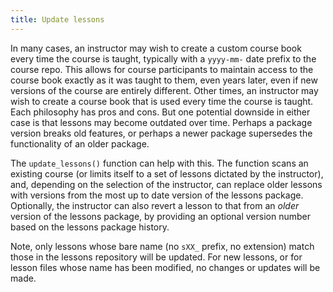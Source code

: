 ```yaml
---
title: Update lessons
---
```


In many cases, an instructor may wish to create a custom course book every time the course is taught, typically with a `yyyy-mm-` date prefix to the course repo.  This allows for course participants to maintain access to the course book exactly as it was taught to them, even years later, even if new versions of the course are entirely different.  Other times, an instructor may wish to create a course book that is used every time the course is taught.  Each philosophy has pros and cons.  But one potential downside in either case is that lessons may become outdated over time.  Perhaps a package version breaks old features, or perhaps a newer package supersedes the functionality of an older package.

The `update_lessons()` function can help with this.  The function scans an existing course (or limits itself to a set of lessons dictated by the instructor), and, depending on the selection of the instructor, can replace older lessons with versions from the most up to date version of the lessons package.  Optionally, the instructor can also revert a lesson to that from an *older* version of the lessons package, by providing an optional version number based on the lessons package history.

Note, only lessons whose bare name (no `sXX_` prefix, no extension) match those in the lessons repository will be updated.  For new lessons, or for lesson files whose name has been modified, no changes or updates will be made.

